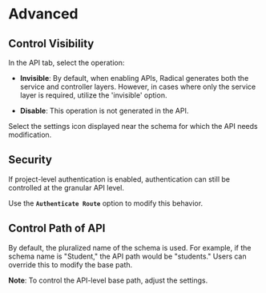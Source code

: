 # Advanced

## Control Visibility

In the API tab, select the operation:

- **Invisible**: By default, when enabling APIs, Radical generates both the service and controller layers. However, in cases where only the service layer is required, utilize the 'invisible' option.

- **Disable**: This operation is not generated in the API.

Select the settings icon displayed near the schema for which the API needs modification.

## Security

If project-level authentication is enabled, authentication can still be controlled at the granular API level.

Use the **`Authenticate Route`** option to modify this behavior.

## Control Path of API

By default, the pluralized name of the schema is used. For example, if the schema name is "Student," the API path would be "students." Users can override this to modify the base path.

**Note**: To control the API-level base path, adjust the settings.
